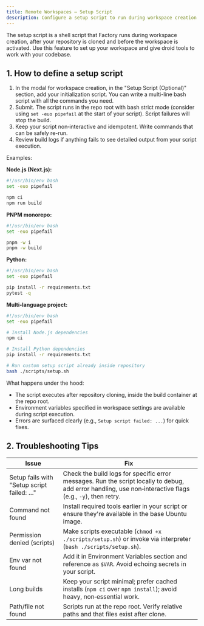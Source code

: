 ```yaml
---
title: Remote Workspaces – Setup Script
description: Configure a setup script to run during workspace creation
---
```


The setup script is a shell script that Factory runs during workspace creation, after your repository is cloned and before the workspace is activated. Use this feature to set up your workspace and give droid tools to work with your codebase.

## 1. How to define a setup script

1. In the modal for workspace creation, in the "Setup Script (Optional)" section, add your initialization script. You can write a multi-line bash script with all the commands you need.
2. Submit. The script runs in the repo root with bash strict mode (consider using `set -euo pipefail` at the start of your script). Script failures will stop the build.
3. Keep your script non‑interactive and idempotent. Write commands that can be safely re-run.
4. Review build logs if anything fails to see detailed output from your script execution.

Examples:

**Node.js (Next.js):**
```bash
#!/usr/bin/env bash
set -euo pipefail

npm ci
npm run build
```

**PNPM monorepo:**
```bash
#!/usr/bin/env bash
set -euo pipefail

pnpm -w i
pnpm -w build
```

**Python:**
```bash
#!/usr/bin/env bash
set -euo pipefail

pip install -r requirements.txt
pytest -q
```

**Multi-language project:**
```bash
#!/usr/bin/env bash
set -euo pipefail

# Install Node.js dependencies
npm ci

# Install Python dependencies
pip install -r requirements.txt

# Run custom setup script already inside repository
bash ./scripts/setup.sh
```

What happens under the hood:
- The script executes after repository cloning, inside the build container at the repo root.
- Environment variables specified in workspace settings are available during script execution.
- Errors are surfaced clearly (e.g., `Setup script failed: ...`) for quick fixes.

## 2. Troubleshooting Tips

| Issue | Fix |
|---|---|
| Setup fails with "Setup script failed: …" | Check the build logs for specific error messages. Run the script locally to debug, add error handling, use non‑interactive flags (e.g., `-y`), then retry. |
| Command not found | Install required tools earlier in your script or ensure they're available in the base Ubuntu image. |
| Permission denied (scripts) | Make scripts executable (`chmod +x ./scripts/setup.sh`) or invoke via interpreter (`bash ./scripts/setup.sh`). |
| Env var not found | Add it in Environment Variables section and reference as `$VAR`. Avoid echoing secrets in your script. |
| Long builds | Keep your script minimal; prefer cached installs (`npm ci` over `npm install`); avoid heavy, non‑essential work. |
| Path/file not found | Scripts run at the repo root. Verify relative paths and that files exist after clone. |
